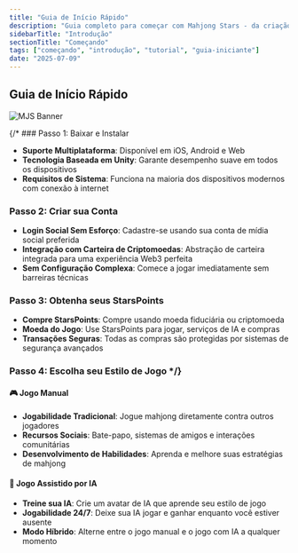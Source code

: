 ```yaml
---
title: "Guia de Início Rápido"
description: "Guia completo para começar com Mahjong Stars - da criação da conta ao seu primeiro jogo com IA"
sidebarTitle: "Introdução"
sectionTitle: "Começando"
tags: ["começando", "introdução", "tutorial", "guia-iniciante"]
date: "2025-07-09"
---
```


## Guia de Início Rápido

![MJS Banner](/static/images/comingsoon.webp)

{/* ### Passo 1: Baixar e Instalar
- **Suporte Multiplataforma**: Disponível em iOS, Android e Web
- **Tecnologia Baseada em Unity**: Garante desempenho suave em todos os dispositivos
- **Requisitos de Sistema**: Funciona na maioria dos dispositivos modernos com conexão à internet

### Passo 2: Criar sua Conta
- **Login Social Sem Esforço**: Cadastre-se usando sua conta de mídia social preferida
- **Integração com Carteira de Criptomoedas**: Abstração de carteira integrada para uma experiência Web3 perfeita
- **Sem Configuração Complexa**: Comece a jogar imediatamente sem barreiras técnicas

### Passo 3: Obtenha seus StarsPoints
- **Compre StarsPoints**: Compre usando moeda fiduciária ou criptomoeda
- **Moeda do Jogo**: Use StarsPoints para jogar, serviços de IA e compras
- **Transações Seguras**: Todas as compras são protegidas por sistemas de segurança avançados

### Passo 4: Escolha seu Estilo de Jogo */}

#### 🎮 Jogo Manual
- **Jogabilidade Tradicional**: Jogue mahjong diretamente contra outros jogadores
- **Recursos Sociais**: Bate-papo, sistemas de amigos e interações comunitárias
- **Desenvolvimento de Habilidades**: Aprenda e melhore suas estratégias de mahjong

#### 🤖 Jogo Assistido por IA
- **Treine sua IA**: Crie um avatar de IA que aprende seu estilo de jogo
- **Jogabilidade 24/7**: Deixe sua IA jogar e ganhar enquanto você estiver ausente
- **Modo Híbrido**: Alterne entre o jogo manual e o jogo com IA a qualquer momento